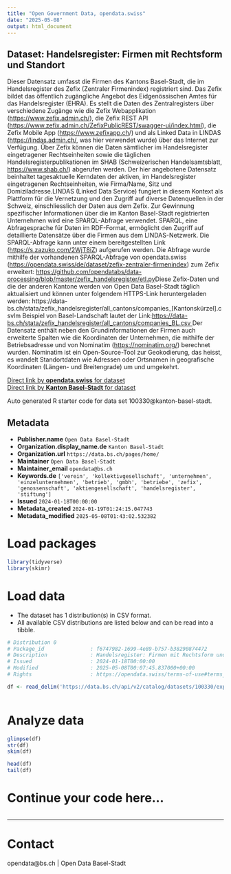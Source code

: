 ```yaml
---
title: "Open Government Data, opendata.swiss"
date: "2025-05-08"
output: html_document
---
```


## Dataset: Handelsregister: Firmen mit Rechtsform und Standort

Dieser Datensatz umfasst die Firmen des Kantons Basel-Stadt, die im Handelsregister des Zefix (Zentraler Firmenindex) registriert sind. Das Zefix bildet das öffentlich zugängliche Angebot des Eidgenössischen Amtes für das Handelsregister (EHRA). Es stellt die Daten des Zentralregisters über verschiedene Zugänge wie die Zefix Webapplikation ([https://www.zefix.admin.ch/](https://www.zefix.admin.ch/)), die Zefix REST API ([https://www.zefix.admin.ch/ZefixPublicREST/swagger-ui/index.html](https://www.zefix.admin.ch/ZefixPublicREST/swagger-ui/index.html)), die Zefix Mobile App ([https://www.zefixapp.ch](https://www.zefixapp.ch)/) und als Linked Data in LINDAS ([https://lindas.admin.ch/](https://lindas.admin.ch/), was hier verwendet wurde) über das Internet zur Verfügung. Über Zefix können die Daten sämtlicher im Handelsregister eingetragener Rechtseinheiten sowie die täglichen Handelsregisterpublikationen im SHAB (Schweizerischen Handelsamtsblatt, [https://www.shab.ch/](https://www.shab.ch/)) abgerufen werden. Der hier angebotene Datensatz beinhaltet tagesaktuelle Kerndaten der aktiven, im Handelsregister eingetragenen Rechtseinheiten, wie Firma/Name, Sitz und Domiziladresse.LINDAS (Linked Data Service) fungiert in diesem Kontext als Plattform für die Vernetzung und den Zugriff auf diverse Datenquellen in der Schweiz, einschliesslich der Daten aus dem Zefix. Zur Gewinnung spezifischer Informationen über die im Kanton Basel-Stadt registrierten Unternehmen wird eine SPARQL-Abfrage verwendet. SPARQL, eine Abfragesprache für Daten im RDF-Format, ermöglicht den Zugriff auf detaillierte Datensätze über die Firmen aus dem LINDAS-Netzwerk. Die SPARQL-Abfrage kann unter einem bereitgestellten Link ([https://s.zazuko.com/2WjT8iZ](https://s.zazuko.com/2WjT8iZ)) aufgerufen werden. Die Abfrage wurde mithilfe der vorhandenen SPARQL-Abfrage von opendata.swiss ([https://opendata.swiss/de/dataset/zefix-zentraler-firmenindex](https://opendata.swiss/de/dataset/zefix-zentraler-firmenindex)) zum Zefix erweitert: [https://github.com/opendatabs/data-processing/blob/master/zefix_handelsregister/etl.py](https://github.com/opendatabs/data-processing/blob/master/zefix_handelsregister/etl.py)Diese Zefix-Daten und die der anderen Kantone werden von Open Data Basel-Stadt täglich aktualisiert und können unter folgendem HTTPS-Link heruntergeladen werden: https://data-bs.ch/stata/zefix_handelsregister/all_cantons/companies_[Kantonskürzel].csvIm Beispiel von Basel-Landschaft lautet der Link:[https://data-bs.ch/stata/zefix_handelsregister/all_cantons/companies_BL.csv ](https://data-bs.ch/stata/zefix_handelsregister/all_cantons/companies_BL.csv)Der Datensatz enthält neben den Grundinformationen der Firmen auch erweiterte Spalten wie die Koordinaten der Unternehmen, die mithilfe der Betriebsadresse und von Nominatim ([https://nominatim.org/](https://nominatim.org/)) berechnet wurden. Nominatim ist ein Open-Source-Tool zur Geokodierung, das heisst, es wandelt Standortdaten wie Adressen oder Ortsnamen in geografische Koordinaten (Längen- und Breitengrade) um und umgekehrt.

[Direct link by **opendata.swiss** for dataset](https://opendata.swiss/de/dataset/handelsregister-firmen-mit-rechtsform-und-standort)<br>
[Direct link by **Kanton Basel-Stadt** for dataset](https://data.bs.ch/explore/dataset/100330/)

Auto generated R starter code for data set 100330@kanton-basel-stadt.

## Metadata

- **Publisher.name** `Open Data Basel-Stadt`
- **Organization.display_name.de** `Kanton Basel-Stadt`
- **Organization.url** `https://data.bs.ch/pages/home/`
- **Maintainer** `Open Data Basel-Stadt`
- **Maintainer_email** `opendata@bs.ch`
- **Keywords.de** `['verein', 'kollektivgesellschaft', 'unternehmen', 'einzelunternehmen', 'betrieb', 'gmbh', 'betriebe', 'zefix', 'genossenschaft', 'aktiengesellschaft', 'handelsregister', 'stiftung']`
- **Issued** `2024-01-18T00:00:00`
- **Metadata_created** `2024-01-19T01:24:15.047743`
- **Metadata_modified** `2025-05-08T01:43:02.532382`


# Load packages

```r

library(tidyverse)
library(skimr)

```

# Load data

-   The dataset has 1 distribution(s) in CSV format.
-   All available CSV distributions are listed below and can be read into a tibble.

```r

# Distribution 0
# Package_id               : f6747982-1699-4e89-b757-b38290874472
# Description              : Handelsregister: Firmen mit Rechtsform und Standort (csv)
# Issued                   : 2024-01-18T00:00:00
# Modified                 : 2025-05-08T00:07:45.837000+00:00
# Rights                   : https://opendata.swiss/terms-of-use#terms_open

df <- read_delim('https://data.bs.ch/api/v2/catalog/datasets/100330/exports/csv?use_labels=true')



```

# Analyze data

```r

glimpse(df)
str(df)
skim(df)

head(df)
tail(df)

```

# Continue your code here...

```r

```

------------------------------------------------------------------------

# Contact

opendata@bs.ch | Open Data Basel-Stadt
